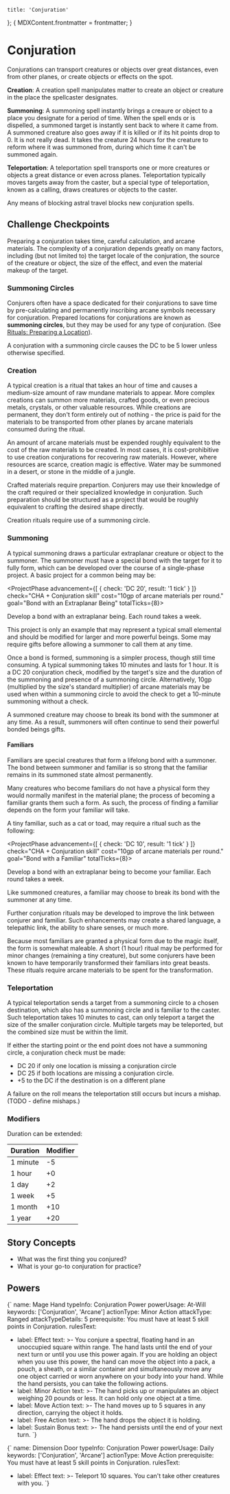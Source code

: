 
	title: 'Conjuration'
};
{
	MDXContent.frontmatter = frontmatter;
}

# Conjuration

Conjurations can transport creatures or objects over great distances, even from
other planes, or create objects or effects on the spot.

**Creation**: A creation spell manipulates matter to create an object or
creature in the place the spellcaster designates.

**Summoning**: A summoning spell instantly brings a creaure or object to a place
you designate for a period of time. When the spell ends or is dispelled, a
summoned target is instantly sent back to where it came from. A summoned
creature also goes away if it is killed or if its hit points drop to 0. It is
not really dead. It takes the creature 24 hours for the creature to reform where
it was summoned from, during which time it can't be summoned again.

**Teleportation**: A teleportation spell transports one or more creatures or
objects a great distance or even across planes. Teleportation typically moves
targets away from the caster, but a special type of teleportation, known as a
calling, draws creatures or objects to the caster.

Any means of blocking astral travel blocks new conjuration spells.

## Challenge Checkpoints

Preparing a conjuration takes time, careful calculation, and arcane materials.
The complexity of a conjuration depends greatly on many factors, including (but
not limited to) the target locale of the conjuration, the source of the creature
or object, the size of the effect, and even the material makeup of the target.

### Summoning Circles

Conjurers often have a space dedicated for their conjurations to save time by
pre-calculating and permanently inscribing arcane symbols necessary for
conjuration. Prepared locations for conjurations are known as **summoning
circles**, but they may be used for any type of conjuration. (See [Rituals:
Preparing a Location](/rules/rituals#Preparing-a-location)).

A conjuration with a summoning circle causes the DC to be 5 lower unless
otherwise specified.

### Creation

A typical creation is a ritual that takes an hour of time and causes a
medium-size amount of raw mundane materials to appear. More complex creations
can summon more materials, crafted goods, or even precious metals, crystals, or
other valuable resources. While creations are permanent, they don't form
entirely out of nothing - the price is paid for the materials to be transported
from other planes by arcane materials consumed during the ritual.

An amount of arcane materials must be expended roughly equivalent to the cost of
the raw materials to be created. In most cases, it is cost-prohibitive to use
creation conjurations for recovering raw materials. However, where resources are
scarce, creation magic is effective. Water may be summoned in a desert, or stone
in the middle of a jungle.

Crafted materials require prepartion. Conjurers may use their knowledge of the
craft required or their specialized knowledge in conjuration. Such preparation
should be structured as a project that would be roughly equivalent to crafting
the desired shape directly.

Creation rituals require use of a summoning circle.

### Summoning

A typical summoning draws a particular extraplanar creature or object to the
summoner. The summoner must have a special bond with the target for it to fully
form, which can be developed over the course of a single-phase project. A basic
project for a common being may be:

<ProjectPhase
	advancement={[
		{
			check: 'DC 20',
			result: '1 tick'
		}
	]}
	check="CHA + Conjuration skill"
	cost="10gp of arcane materials per round."
	goal="Bond with an Extraplanar Being"
	totalTicks={8}>
	<p>Develop a bond with an extraplanar being. Each round takes a week.</p>
</ProjectPhase>

This project is only an example that may represent a typical small elemental and
should be modified for larger and more powerful beings. Some may require gifts
before allowing a summoner to call them at any time.

Once a bond is formed, summoning is a simpler process, though still time
consuming. A typical summoning takes 10 minutes and lasts for 1 hour. It is a DC
20 conjuration check, modified by the target's size and the duration of the
summoning and presence of a summoning circle. Alternatively, 10gp (multiplied by
the size's standard multiplier) of arcane materials may be used when within a
summoning circle to avoid the check to get a 10-minute summoning without a
check.

A summoned creature may choose to break its bond with the summoner at any time.
As a result, summoners will often continue to send their powerful bonded beings
gifts.

#### Familiars

Familiars are special creatures that form a lifelong bond with a summoner. The
bond between summoner and familiar is so strong that the familiar remains in its
summoned state almost permanently.

Many creatures who become familiars do not have a physical form they would
normally manifest in the material plane; the process of becoming a familiar
grants them such a form. As such, the process of finding a familiar depends on
the form your familiar will take.

A tiny familiar, such as a cat or toad, may require a ritual such as the following:

<ProjectPhase
	advancement={[
		{
			check: 'DC 10',
			result: '1 tick'
		}
	]}
	check="CHA + Conjuration skill"
	cost="10gp of arcane materials per round."
	goal="Bond with a Familiar"
	totalTicks={8}>
	<p>Develop a bond with an extraplanar being to become your familiar. Each round takes a week.</p>
</ProjectPhase>

Like summoned creatures, a familiar may choose to break its bond with the
summoner at any time.

Further conjuration rituals may be developed to improve the link between
conjurer and familiar. Such enhancements may create a shared language, a
telepathic link, the ability to share senses, or much more.

Because most familiars are granted a physical form due to the magic itself, the
form is somewhat maleable. A short (1 hour) ritual may be performed for minor
changes (remaining a tiny creature), but some conjurers have been known to have
temporarily transformed their familiars into great beasts. These rituals require
arcane materials to be spent for the transformation.

### Teleportation

A typical teleportation sends a target from a summoning circle to a chosen
destination, which also has a summoning circle and is familiar to the caster.
Such teleportation takes 10 minutes to cast, can only teleport a target the size
of the smaller conjuration circle. Multiple targets may be teleported, but the
combined size must be within the limit.

If either the starting point or the end point does not have a summoning circle,
a conjuration check must be made:

- DC 20 if only one location is missing a conjuration circle
- DC 25 if both locations are missing a conjuration circle.
- +5 to the DC if the destination is on a different plane

A failure on the roll means the teleportation still occurs but incurs a mishap. (TODO - define mishaps.)

### Modifiers

Duration can be extended:

| Duration | Modifier |
| -------- | -------- |
| 1 minute | -5       |
| 1 hour   | +0       |
| 1 day    | +2       |
| 1 week   | +5       |
| 1 month  | +10      |
| 1 year   | +20      |

## Story Concepts

- What was the first thing you conjured?
- What is your go-to conjuration for practice?

## Powers

<Power>{`
name: Mage Hand
typeInfo: Conjuration Power
powerUsage: At-Will
keywords: ['Conjuration', 'Arcane']
actionType: Minor Action
attackType: Ranged
attackTypeDetails: 5
prerequisite: You must have at least 5 skill points in Conjuration.
rulesText:
- label: Effect
  text: >-
    You conjure a spectral, floating hand in an unoccupied square within range.
    The hand lasts until the end of your next turn or until you use this power
    again. If you are holding an object when you use this power, the hand can
    move the object into a pack, a pouch, a sheath, or a similar container and
    simultaneously move any one object carried or worn anywhere on your body
    into your hand. While the hand persists, you can take the following actions.
- label: Minor Action
  text: >-
    The hand picks up or manipulates an object weighing 20 pounds or less. It
    can hold only one object at a time.
- label: Move Action
  text: >-
    The hand moves up to 5 squares in any direction, carrying the object it
    holds.
- label: Free Action
  text: >-
    The hand drops the object it is holding.
- label: Sustain Bonus
  text: >-
    The hand persists until the end of your next turn.
`}</Power>

<Power>{`
name: Dimension Door
typeInfo: Conjuration Power
powerUsage: Daily
keywords: ['Conjuration', 'Arcane']
actionType: Move Action
prerequisite: You must have at least 5 skill points in Conjuration.
rulesText:
- label: Effect
  text: >-
    Teleport 10 squares. You can't take other creatures with you.
`}</Power>
